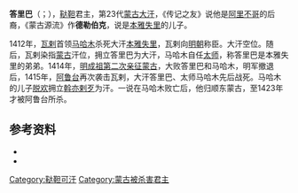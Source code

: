 {{Infobox person
| name = 答里巴
| birth_date = 1395年
| death_date = 1415年
| predecessor = 本雅失里
| successor = 斡亦剌歹
| 统治 = 1412-1415
}}

'''答里巴'''（{{mong|m=ᠳᠡᠯᠪᠡᠭ|k=Дэлбэг|z=Delbeg}}；{{bd|1395年||1415年|catIdx=D}}），[[鞑靼_(蒙古)|鞑靼]]君主，第23代[[蒙古大汗|蒙古大汗]]，《传记之友》说他是[[阿里不哥|阿里不哥]]的后裔，《蒙古源流》作'''德勒伯克'''，说是[[本雅失里|本雅失里]]的儿子。

1412年，[[瓦剌|瓦剌]]首领[[马哈木|马哈木]]杀死大汗[[本雅失里|本雅失里]]，瓦剌向[[明朝|明朝]]称臣。大汗空位。随后，瓦剌染指[[鞑靼_(蒙古)|蒙古]]汗位，拥立答里巴为大汗，马哈木自任[[太师|太师]]，称答里巴是本雅失里的弟弟。1414年，[[明成祖|明成祖]][[明成祖远征漠北之战|第二次亲征蒙古]]，大败答里巴和马哈木，明军撤退后，1415年，[[阿鲁台|阿鲁台]]再次袭击瓦剌，大汗答里巴、太师马哈木先后战死。马哈木的儿子[[脱欢|脱欢]]拥立[[斡亦剌歹|斡亦剌歹]]为汗。一说在马哈木败亡后，他归顺东蒙古，至1423年才被阿鲁台所杀。

== 参考资料 ==
* {{cite book|title=《[[草原帝国|草原帝国]]》|author=[[勒内·格鲁塞|勒内·格鲁塞]]|language= fr}}
* {{cite isbn|9787508718989|ref=harv|noedit}}

{{start box}}
{{s-before|[[本雅失里|本雅失里]]}}
{{s-title|[[蒙古大汗|蒙古大汗]]|1412年—1415年}}
{{s-after|[[斡亦剌歹|斡亦剌歹]]}}
{{end box}}

{{蒙古小作品}}

{{蒙古大汗}}

[[Category:鞑靼可汗|Category:鞑靼可汗]]
[[Category:蒙古被杀害君主|Category:蒙古被杀害君主]]